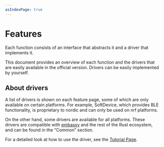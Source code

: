```yaml
---
asIndexPage: true
---
```


# Features

Each function consists of an interface that abstracts it and a driver that implements it.

This document provides an overview of each function and the drivers that are easily available in the official version.
Drivers can be easily implemented by yourself.

## About drivers

A list of drivers is shown on each feature page, some of which are only available on certain platforms.
For example, SoftDevice, which provides BLE functionality, is proprietary to nordic and can only be used on nrf platforms.

On the other hand, some drivers are available for all platforms. These drivers are compatible with [embassy](https://github.com/embassy-rs/embassy) and the rest of the Rust ecosystem, and can be found in the “Common” section.

For a detailed look at how to use the driver, see the [Tutorial Page](./tutorial/driver).
